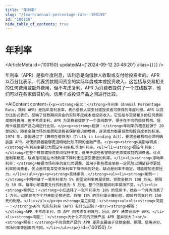 ```yaml
---
title: "年利率"
slug: "/learn/annual-percentage-rate--100150"
id: "100150"
hide_table_of_contents: true
---
```



# 年利率

<ArticleMeta id={100150} updatedAt={'2024-09-12 20:48:20'} alias={`[]`} />
<div className='border-solid border-b border-t-0 my-4 border-[var(--ifm-color-gray-300)]' />

年利率（APR）是指年度利息，该利息是向借款人收取或支付给投资者的。APR 以百分比表示，代表贷款期间资金的实际年度成本或投资收入。这包括与交易相关的任何费用或额外费用，但不考虑复利。APR 为消费者提供了一个底线数字，他们可以在各家借贷机构、信用卡或投资产品之间进行比较。

<AIContent content={`<p><strong>定义：</strong>年利率（Annual Percentage Rate，简称 APR）是指年度利息率，表示借款人需支付或投资者可获得的年度利息。APR 以百分比形式表示，反映了贷款期间资金的实际年度成本或投资收入。它包括与交易相关的任何费用或额外费用，但不考虑复利。APR 为消费者提供了一个底线数字，便于在不同的借贷机构、信用卡或投资产品之间进行比较。</p><p><strong>起源：</strong>年利率的概念起源于 20 世纪初，随着金融市场的发展和消费者保护意识的增强，逐渐成为衡量贷款和投资成本的标准。1974 年，美国通过了《真相在借贷法》（Truth in Lending Act），要求金融机构必须明确披露 APR，以便消费者能够更透明地比较不同的金融产品。</p><p><strong>类别与特点：</strong>年利率主要分为固定年利率和浮动年利率。<ul><li><strong>固定年利率：</strong>在整个贷款或投资期间保持不变，适用于那些希望稳定还款或收益的消费者。优点是利率稳定，缺点是可能在市场利率下降时无法享受更低的利率。</li><li><strong>浮动年利率：</strong>根据市场利率的变化而调整，适用于那些愿意承担一定风险以期望获得更低利率的消费者。优点是可能享受市场利率下降带来的好处，缺点是利率不稳定，可能增加还款压力。</li></ul></p><p><strong>具体案例：</strong><ul><li><strong>案例一：</strong>小明申请了一笔年利率为 5% 的固定利率房屋贷款，贷款金额为 100 万元，期限为 30 年。每年小明需要支付的利息为 5 万元，整个贷款期间利率保持不变。</li><li><strong>案例二：</strong>小红选择了一张年利率为 18% 的信用卡，她在一个月内消费了 1 万元。如果她在下个月未能全额还款，将按 18% 的年利率计算利息，即每月需支付约 150 元的利息。</li></ul></p><p><strong>常见问题：</strong><ul><li><strong>问题一：</strong>APR 和实际利率（APY）有什么区别？<br/><strong>解答：</strong>APR 不考虑复利，而 APY 则考虑复利效应，因此 APY 通常会高于 APR。</li><li><strong>问题二：</strong>为什么不同的贷款产品 APR 差异很大？<br/><strong>解答：</strong>不同贷款产品的 APR 差异主要由于贷款金额、期限、信用评分、市场利率等因素的不同。</li></ul></p>`} id={100150} />
